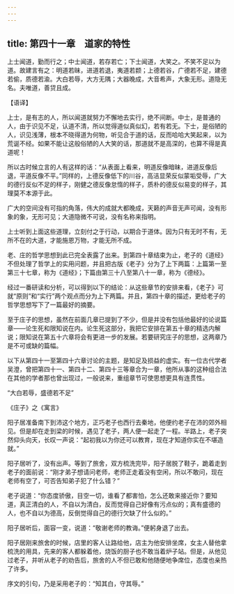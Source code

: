 ```yaml
---
---
---
```

title: 第四十一章　道家的特性
---




上士闻道，勤而行之；中士闻道，若存若亡；下士闻道，大笑之。不笑不足以为道。故建言有之：明道若昧，进道若退，夷道若颣；上德若谷，广德若不足，建德若偷，质德若渝。大白若辱，大方无隅；大器晚成，大音希声，大象无形。道隐无名。夫唯道，善贷且成。

【语译】

上士，是有志的人，所以闻道就努力不懈地去实行，绝不间断。中士，是普通的人，由于识见不足，认道不清，所以觉得道似真似幻，若有若无。下士，是俗陋的人，识见浅薄，根本不晓得道为何物，听见合于道的话，反而哈哈大笑起来，以为荒诞不经。如果不能让这般俗陋的人大笑的话，那道就不是高深的，也算不得是真道呢！

所以古时候立言的人有这样的话：“从表面上看来，明道反像暗昧，进道反像后退，平道反像不平。”同样的，上德反像低下的川谷，高洁显荣反似蒙垢受辱，广大的德行反似不足的样子，刚健之德反像怠惰的样子，质朴的德反似易变的样子，其理莫不本源于此。

广大的空间没有可指的角落，伟大的成就大都晚成，天籁的声音无声可闻，没有形象的象，无形可见；大道隐微不可说，没有名称来指明。

上士听到上面这些道理，立刻付之于行动，以期合于道体。因为只有无时不有，无所不在的大道，才能施恩万物，才能无所不成。

老、庄的哲学思想到此已完全表露了出来。到第四十章结束为止，老子的《道经》不但处理了哲学上的实用问题，并且把古版《老子》分为了上下两篇：上篇第一至第三十七章，称为《道经》；下篇由第三十八至第八十一章，称为《德经》。

经过一番研读和分析，可以得到以下的结论：从这些章节的安排来看，《老子》可就“原则”和“实行”两个观点而分为上下两篇。并且，第四十章的描述，更给老子的哲学思想写下了一篇最好的摘要。

至于庄子的思想，虽然在前面几章已提到了不少，但是并没有包括他最好的论说篇章——论生死和限知说在内。论生死这部分，我把它安排在第五十章的精选内解说；限知说在第五十六章将会有更进一步的发展。若要研究庄子的思想，这两章乃是不可或缺的篇幅。

以下从第四十一至第四十六章讨论的主题，是知足及损益的虚实。有一位古代学者吴澄，曾把第四十一、第四十二、第四十三等章合为一章，他所从事的这种组合法在其他的学者那也曾出现过，一般说来，重组章节可使思想更具有连贯性。

“大白若辱，盛德若不足”

《庄子》之《寓言》

阳子居准备南下到沛这个地方，正巧老子也西行去秦地，他便约老子在沛的郊外相见。但是却在走到梁的时候，遇见了老子，两人便一起走了一程。半路上，老子突然仰头向天，长叹一声说：“起初我以为你还可以教育，现在才知道你实在不堪造就。”

阳子居听了，没有出声。等到了旅舍，双方梳洗完毕，阳子居脱了鞋子，跪着走到老子的面前说：“刚才弟子想请问老师，老师正走着没有空闲，所以不敢问，现在老师有空了，可否告知弟子犯了什么错？”

老子说道：“你态度骄傲，目空一切，谁看了都害怕，怎么还敢来接近你？要知道，真正清白的人，不自以为清白，反而觉得自己好像有污点似的；真有盛德的人，也不自以为德高，反倒觉得自己的德行欠缺了什么似的。”

阳子居听后，面容一变，说道：“敬谢老师的教诲。”便躬身退了出去。

阳子居刚来旅舍的时候，店里的客人让路给他，店主为他安排坐席，女主人替他拿梳洗的用具，先来的客人都躲着他，烧饭的厨子也不敢当着炉子站。但是，从他见过老子，并听从老子的劝告后，旅舍的人不但已敢和他随便地争席位，态度也亲热了许多。

序文的引句，乃是采用老子的：“知其白，守其辱。”
